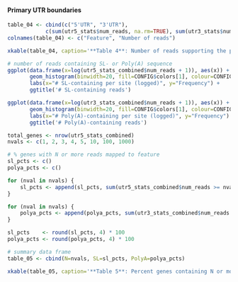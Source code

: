 #### Primary UTR boundaries

```r
table_04 <- cbind(c("5'UTR", "3'UTR"), 
            c(sum(utr5_stats$num_reads, na.rm=TRUE), sum(utr3_stats$num_reads, na.rm=TRUE)))
colnames(table_04) <- c("Feature", "Number of reads")

xkable(table_04, caption='**Table 4**: Number of reads supporting the primary UTR boundaries')
```

```r
# number of reads containing SL- or Poly(A) sequence
ggplot(data.frame(x=log(utr5_stats_combined$num_reads + 1)), aes(x)) + 
       geom_histogram(binwidth=20, fill=CONFIG$colors[1], colour=CONFIG$stroke, alpha=0.75) +
       labs(x="# SL-containing per site (logged)", y="Frequency") +
       ggtitle('# SL-containing reads')

ggplot(data.frame(x=log(utr3_stats_combined$num_reads + 1)), aes(x)) + 
       geom_histogram(binwidth=20, fill=CONFIG$colors[1], colour=CONFIG$stroke, alpha=0.75) +
       labs(x="# Poly(A)-containing per site (logged)", y="Frequency") +
       ggtitle('# Poly(A)-containing reads')
```

```r
total_genes <- nrow(utr5_stats_combined)
nvals <- c(1, 2, 3, 4, 5, 10, 100, 1000) 

# % genes with N or more reads mapped to feature
sl_pcts <- c()
polya_pcts <- c()

for (nval in nvals) {
	sl_pcts <- append(sl_pcts, sum(utr5_stats_combined$num_reads >= nval) / total_genes)
}

for (nval in nvals) {
	polya_pcts <- append(polya_pcts, sum(utr3_stats_combined$num_reads >= nval) / total_genes)
}

sl_pcts    <- round(sl_pcts, 4) * 100
polya_pcts <- round(polya_pcts, 4) * 100

# summary data frame
table_05 <- cbind(N=nvals, SL=sl_pcts, PolyA=polya_pcts)

xkable(table_05, caption='**Table 5**: Percent genes containing N or more reads mapping to the specified feature.')
```
